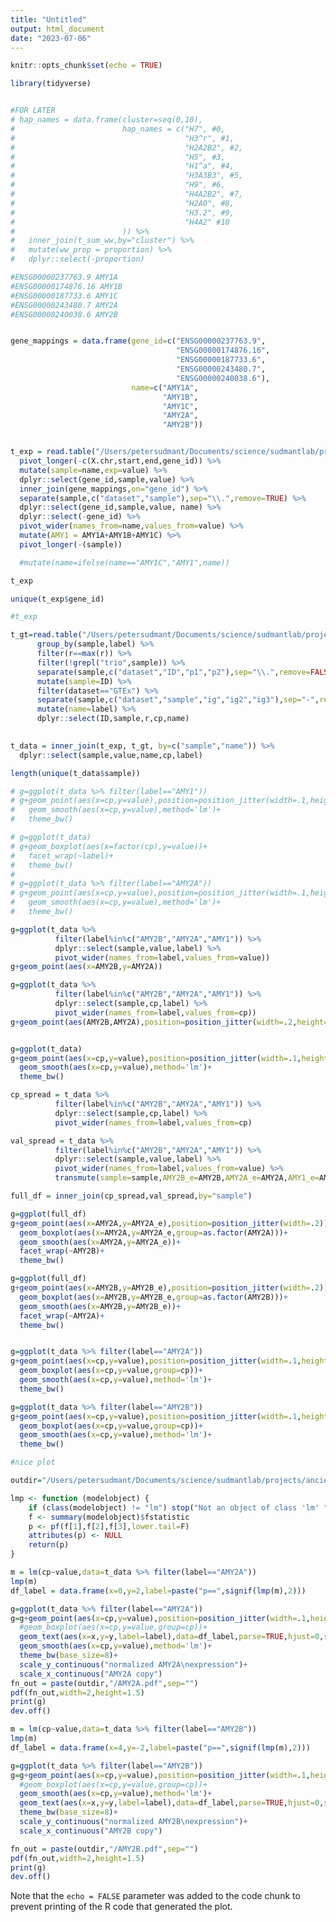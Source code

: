 ```yaml
---
title: "Untitled"
output: html_document
date: "2023-07-06"
---
```


```r
knitr::opts_chunk$set(echo = TRUE)
```


```r
library(tidyverse)


#FOR LATER
# hap_names = data.frame(cluster=seq(0,10),
#                        hap_names = c("H7", #0,
#                                      "H3^r", #1,
#                                      "H2A2B2", #2,
#                                      "H5", #3,
#                                      "H1^a", #4,
#                                      "H3A3B3", #5,
#                                      "H9", #6,
#                                      "H4A2B2", #7,
#                                      "H2A0", #8,
#                                      "H3.2", #9,
#                                      "H4A2" #10
#                        )) %>%
#   inner_join(t_sum_ww,by="cluster") %>%
#   mutate(ww_prop = proportion) %>%
#   dplyr::select(-proportion)

#ENSG00000237763.9 AMY1A
#ENSG00000174876.16 AMY1B
#ENSG00000187733.6 AMY1C
#ENSG00000243480.7 AMY2A
#ENSG00000240038.6 AMY2B


gene_mappings = data.frame(gene_id=c("ENSG00000237763.9",
                                     "ENSG00000174876.16",
                                     "ENSG00000187733.6",
                                     "ENSG00000243480.7",
                                     "ENSG00000240038.6"),
                           name=c("AMY1A", 
                                  "AMY1B",
                                  "AMY1C",
                                  "AMY2A",
                                  "AMY2B"))


t_exp = read.table("/Users/petersudmant/Documents/science/sudmantlab/projects/ancient_DNA/amylase/amylase_diversity_project/expression_analysis/data/Pancreas.csv",header=T, sep="\t",comment="") %>%
  pivot_longer(-c(X.chr,start,end,gene_id)) %>%
  mutate(sample=name,exp=value) %>%
  dplyr::select(gene_id,sample,value) %>%
  inner_join(gene_mappings,on="gene_id") %>%
  separate(sample,c("dataset","sample"),sep="\\.",remove=TRUE) %>%
  dplyr::select(gene_id,sample,value, name) %>%
  dplyr::select(-gene_id) %>%
  pivot_wider(names_from=name,values_from=value) %>%
  mutate(AMY1 = AMY1A+AMY1B+AMY1C) %>%
  pivot_longer(-(sample))

  #mutate(name=ifelse(name=="AMY1C","AMY1",name))

t_exp

unique(t_exp$gene_id)

#t_exp 

t_gt=read.table("/Users/petersudmant/Documents/science/sudmantlab/projects/ancient_DNA/amylase/amylase_diversity_project/read_depth_genotyping/genotyping/output/genotypes.likelihoods.tsv",header=T,sep="\t") %>%
      group_by(sample,label) %>% 
      filter(r==max(r)) %>%
      filter(!grepl("trio",sample)) %>%
      separate(sample,c("dataset","ID","p1","p2"),sep="\\.",remove=FALSE) %>%
      mutate(sample=ID) %>%
      filter(dataset=="GTEx") %>%
      separate(sample,c("dataset","sample","ig","ig2","ig3"),sep="-",remove=FALSE) %>%
      mutate(name=label) %>%
      dplyr::select(ID,sample,r,cp,name)
      

t_data = inner_join(t_exp, t_gt, by=c("sample","name")) %>%
  dplyr::select(sample,value,name,cp,label)

length(unique(t_data$sample))

```



```r


# g=ggplot(t_data %>% filter(label=="AMY1"))
# g+geom_point(aes(x=cp,y=value),position=position_jitter(width=.1,height=0))+
#   geom_smooth(aes(x=cp,y=value),method='lm')+
#   theme_bw()

# g=ggplot(t_data)
# g+geom_boxplot(aes(x=factor(cp),y=value))+
#   facet_wrap(~label)+
#   theme_bw()
# 
# g=ggplot(t_data %>% filter(label=="AMY2A"))
# g+geom_point(aes(x=cp,y=value),position=position_jitter(width=.1,height=0))+
#   geom_smooth(aes(x=cp,y=value),method='lm')+
#   theme_bw()

g=ggplot(t_data %>% 
          filter(label%in%c("AMY2B","AMY2A","AMY1")) %>%
          dplyr::select(sample,value,label) %>%
          pivot_wider(names_from=label,values_from=value))
g+geom_point(aes(x=AMY2B,y=AMY2A))

g=ggplot(t_data %>% 
          filter(label%in%c("AMY2B","AMY2A","AMY1")) %>%
          dplyr::select(sample,cp,label) %>%
          pivot_wider(names_from=label,values_from=cp))
g+geom_point(aes(AMY2B,AMY2A),position=position_jitter(width=.2,height=.2))+theme_bw()


g=ggplot(t_data)
g+geom_point(aes(x=cp,y=value),position=position_jitter(width=.1,height=0))+
  geom_smooth(aes(x=cp,y=value),method='lm')+
  theme_bw()

cp_spread = t_data %>% 
          filter(label%in%c("AMY2B","AMY2A","AMY1")) %>%
          dplyr::select(sample,cp,label) %>%
          pivot_wider(names_from=label,values_from=cp)

val_spread = t_data %>% 
          filter(label%in%c("AMY2B","AMY2A","AMY1")) %>%
          dplyr::select(sample,value,label) %>%
          pivot_wider(names_from=label,values_from=value) %>%
          transmute(sample=sample,AMY2B_e=AMY2B,AMY2A_e=AMY2A,AMY1_e=AMY1)

full_df = inner_join(cp_spread,val_spread,by="sample")

g=ggplot(full_df)
g+geom_point(aes(x=AMY2A,y=AMY2A_e),position=position_jitter(width=.2))+
  geom_boxplot(aes(x=AMY2A,y=AMY2A_e,group=as.factor(AMY2A)))+
  geom_smooth(aes(x=AMY2A,y=AMY2A_e))+
  facet_wrap(~AMY2B)+
  theme_bw()

g=ggplot(full_df)
g+geom_point(aes(x=AMY2B,y=AMY2B_e),position=position_jitter(width=.2))+
  geom_boxplot(aes(x=AMY2B,y=AMY2B_e,group=as.factor(AMY2B)))+
  geom_smooth(aes(x=AMY2B,y=AMY2B_e))+
  facet_wrap(~AMY2A)+
  theme_bw()


g=ggplot(t_data %>% filter(label=="AMY2A"))
g+geom_point(aes(x=cp,y=value),position=position_jitter(width=.1,height=0))+
  geom_boxplot(aes(x=cp,y=value,group=cp))+
  geom_smooth(aes(x=cp,y=value),method='lm')+
  theme_bw()

g=ggplot(t_data %>% filter(label=="AMY2B"))
g+geom_point(aes(x=cp,y=value),position=position_jitter(width=.1,height=0))+
  geom_boxplot(aes(x=cp,y=value,group=cp))+
  geom_smooth(aes(x=cp,y=value),method='lm')+
  theme_bw()

```
```r
#nice plot

outdir="/Users/petersudmant/Documents/science/sudmantlab/projects/ancient_DNA/amylase/amylase_diversity_project/expression_analysis/output"

lmp <- function (modelobject) {
    if (class(modelobject) != "lm") stop("Not an object of class 'lm' ")
    f <- summary(modelobject)$fstatistic
    p <- pf(f[1],f[2],f[3],lower.tail=F)
    attributes(p) <- NULL
    return(p)
}

m = lm(cp~value,data=t_data %>% filter(label=="AMY2A"))
lmp(m)
df_label = data.frame(x=0,y=2,label=paste("p==",signif(lmp(m),2)))

g=ggplot(t_data %>% filter(label=="AMY2A"))
g=g+geom_point(aes(x=cp,y=value),position=position_jitter(width=.1,height=0),size=0.1,alpha=0.5)+
  #geom_boxplot(aes(x=cp,y=value,group=cp))+
  geom_text(aes(x=x,y=y,label=label),data=df_label,parse=TRUE,hjust=0,size=2)+
  geom_smooth(aes(x=cp,y=value),method='lm')+
  theme_bw(base_size=8)+
  scale_y_continuous("normalized AMY2A\nexpression")+
  scale_x_continuous("AMY2A copy")
fn_out = paste(outdir,"/AMY2A.pdf",sep="")
pdf(fn_out,width=2,height=1.5)
print(g)
dev.off()

m = lm(cp~value,data=t_data %>% filter(label=="AMY2B"))
lmp(m)
df_label = data.frame(x=4,y=-2,label=paste("p==",signif(lmp(m),2)))

g=ggplot(t_data %>% filter(label=="AMY2B"))
g=g+geom_point(aes(x=cp,y=value),position=position_jitter(width=.1,height=0),size=.1,alpha=0.5)+
  #geom_boxplot(aes(x=cp,y=value,group=cp))+
  geom_smooth(aes(x=cp,y=value),method='lm')+
  geom_text(aes(x=x,y=y,label=label),data=df_label,parse=TRUE,hjust=0,size=2)+
  theme_bw(base_size=8)+
  scale_y_continuous("normalized AMY2B\nexpression")+
  scale_x_continuous("AMY2B copy")

fn_out = paste(outdir,"/AMY2B.pdf",sep="")
pdf(fn_out,width=2,height=1.5)
print(g)
dev.off()

```
Note that the `echo = FALSE` parameter was added to the code chunk to prevent printing of the R code that generated the plot.
